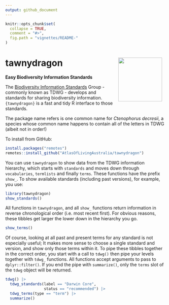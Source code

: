 ```yaml
---
output: github_document
---
```


<!-- README.md is generated from README.Rmd. Please edit that file -->

```r
knitr::opts_chunk$set(
  collapse = TRUE,
  comment = "#>",
  fig.path = "vignettes/README-"
)
```

# tawnydragon <img src="man/figures/logo.png" align="right" style="margin: 0px 10px 0px 10px;" alt="" height="138"/>

**Easy Biodiversity Information Standards**

The [Biodiversity Information Standards](http://www.tdwg.org) Group - commonly
known as TDWG - develops and standards for sharing biodiversity information.
`{tawnydragon}` is a fast and tidy R interface to those standards.

The package name refers is one common name for *Ctenophorus decresii*, a species 
whose common name happens to contain all of the letters in TDWG (albeit not in 
order!)

To install from GitHub:
```r
install.packages("remotes")
remotes::install_github("AtlasOfLivingAustralia/tawnydragon")
```

You can use `tawnydragon` to show data from the TDWG information hierarchy,
which starts with `standards` and moves down through `vocabularies`, `termlists`
and finally `terms`. These functions have the prefix `show_`. To show available 
standards (including past versions), for example, you use:
```r
library(tawnydragon)
show_standards()
```

All functions in `tawnydragon`, and all `show_` functions return information in
reverse chronological order (i.e. most recent first). For obvious reasons, 
these tibbles get larger the lower down in the hierarchy you go.

```r
show_terms()
```

Of course, looking at all past and present terms for any standard is not 
especially useful; It makes more sense to choose a single standard and version,
and show only those terms within it. To pipe these tibbles together in the 
correct order, you start with a call to `tdwg()` then pipe your levels together
with `tdwg_` functions. All functions accept arguments to pass to 
`dplyr::filter()`. If you end the pipe with `summarize()`, only the `terms`
slot of the `tdwg` object will be returned.

```r
tdwg() |>
  tdwg_standards(label == "Darwin Core",
                 status == "recommended") |>
  tdwg_terms(type == "term") |>
  summarize()
```